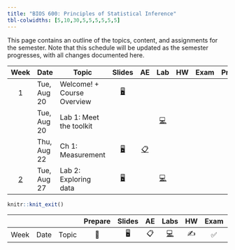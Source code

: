 ```yaml
---
title: "BIOS 600: Principles of Statistical Inference"
tbl-colwidths: [5,10,30,5,5,5,5,5,5]
---
```


This page contains an outline of the topics, content, and assignments for the semester. Note that this schedule will be updated as the semester progresses, with all changes documented here.

::: column-screen-inset-right
|          Week           | Date        | Topic                      |                                           Slides                                            |                                                 AE                                                  |                                     Lab                                      | HW  | Exam | Project |
|:------:|--------|--------|:------:|:------:|:------:|:------:|:------:|:------:|
|            1            | Tue, Aug 20 | Welcome! + Course Overview |                    [🖥️](/slides/lec-1.html "lecture 1s"){aria-label="s"}                    |                                                                                                     |                                                                              |     |      |         |
|                         | Tue, Aug 20 | Lab 1: Meet the toolkit    |                                                                                             |                                                                                                     | [💻](/labs/lab-1.html "Lab 1 Instructions"){aria-label="Lab 1 instructions"} |     |      |         |
|                         | Thu, Aug 22 | Ch 1: Measurement          | [🖥️](/slides/lec2-measure-ch1-speaker.html "Lecture slides"){aria-label="Lecture 1 slides"} | [📋](/ae/ae-0-movies.html "Application exercise"){aria-label="Application Exercise 0 instructions"} |                                                                              |     |      |         |
| [2](/weeks/week-2.html) | Tue, Aug 27 | Lab 2: Exploring data      |              [🖥️](/slides/lab-1.html "Lab slides"){aria-label="Lab 1 slides"}               |                                                                                                     |  [💻](/labs/lab-1.html "Lab instructions"){aria-label="Lab 1 instructions"}  |     |      |         |
:::

```r
knitr::knit_exit()
```

|      |      |       | Prepare | Slides | AE  |                                                    Labs                                                    | HW  | Exam | Project |
|--------|--------|--------|:------:|:------:|:------:|:------:|:------:|:------:|:------:|
| Week | Date | Topic |   📖    |   🖥️   | 📋  | [💻](https://sakai.duke.edu/samigo-app/servlet/Login?id=6fa7ebf3-01af-42a6-91ba-3e813d3901221641094171786) | ✍️  |  ✅  |   📂    |
